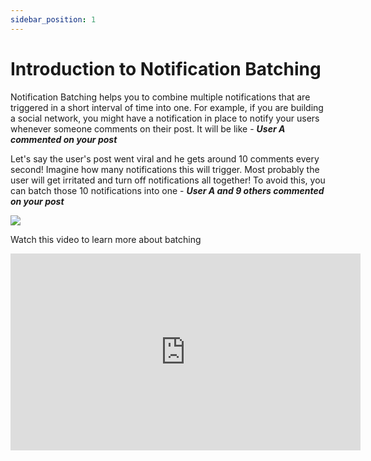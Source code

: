 ```yaml
---
sidebar_position: 1
---
```


# Introduction to Notification Batching
Notification Batching helps you to combine multiple notifications that are triggered in a short interval of time into one.
For example, if you are building a social network, you might have a notification in place to notify your users whenever someone comments on their post.
It will be like - <i>**User A commented on your post**</i>

Let's say the user's post went viral and he gets around 10 comments every second! Imagine how many notifications this will trigger. Most probably the user will get irritated and turn off notifications all together!
To avoid this, you can batch those 10 notifications into one - <i>**User A and 9 others commented on your post**</i>

<img src="/img/batching.png"/>

Watch this video to learn more about batching
<iframe width="560" height="315" src="https://www.youtube.com/embed/_pV9pzT26io" title="YouTube video player" frameborder="0" allow="accelerometer; autoplay; clipboard-write; encrypted-media; gyroscope; picture-in-picture" allowfullscreen></iframe>
